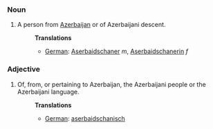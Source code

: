 ===Noun===
#A person from [[Azerbaijan]] or of Azerbaijani descent.
#:'''Translations'''
#:*[[German]]: [[Aserbaidschaner]] ''m'', [[Aserbaidschanerin]] ''f''

===Adjective===
#Of, from, or pertaining to Azerbaijan, the Azerbaijani people or the Azerbaijani language.
#:'''Translations'''
#:*[[German]]: [[aserbaidschanisch]]